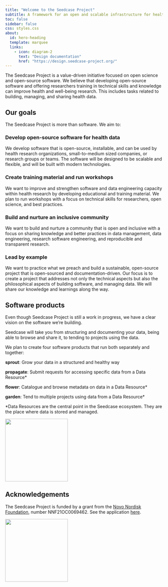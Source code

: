 ```yaml
---
title: "Welcome to the Seedcase Project"
subtitle: A framework for an open and scalable infrastructure for health data
toc: false
sidebar: false
css: styles.css
about:
  id: hero-heading
  template: marquee
  links: 
    - icon: diagram-2
      text: "Design documentation"
      href: "https://design.seedcase-project.org/"
---
```


:::{#hero-heading}

The Seedcase Project is a value-driven initiative focused on open science and open-source software. We believe that developing open-source software and offering researchers training in technical skills and knowledge can improve health and well-being research. This includes tasks related to building, managing, and sharing health data.

:::

## Our goals 

The Seedcase Project is more than software. We aim to:

:::{.grid .wider-grid}
:::{.g-col-6 .g-col-md-3 .landing-page-card}
 
### Develop open-source software for health data

We develop software that is open-source, installable, and can be used by health research organizations, small-to-medium sized companies, or research groups or teams. The software will be designed to be scalable and flexible, and will be built with modern technologies.

::: 
:::{.g-col-6 .g-col-md-3 .landing-page-card}

### Create training material and run workshops

We want to improve and strengthen software and data engineering capacity within health research by developing educational and training material. We plan to run workshops with a focus on technical skills for researchers, open science, and best practices.

:::
:::{.g-col-6 .g-col-md-3 .landing-page-card}

### Build and nurture an inclusive community

We want to build and nurture a community that is open and inclusive with a focus on sharing knowledge and better practices in data management, data engineering, research software engineering, and reproducible and transparent research.

:::
:::{.g-col-6 .g-col-md-3 .landing-page-card}

### Lead by example

We want to practice what we preach and build a sustainable, open-source project that is open-sourced and documentation-driven. Our focus is to create a project that addresses not only the technical aspects but also the philosophical aspects of building software, and managing data. We will share our knowledge and learnings along the way.

:::
:::


<!-- TODO: List overview of purposes/principles here? -->

:::{.landing-page-banner}
:::{.landing-page-banner-content}

## Software products

:::{.grid}
:::{.g-col-8} 

Even though Seedcase Project is still a work in progress, we have a clear vision on the software we’re building. 

Seedcase will take you from structuring and documenting your data, being able to browse and share it, to tending to projects using the data.

We plan to create four software products that run both separately and together: 

**sprout**: Grow your data in a structured and healthy way

**propagate**: Submit requests for accessing specific data from a Data Resource*

**flower**: Catalogue and browse metadata on data in a Data Resource*

**garden**: Tend to multiple projects using data from a Data Resource*

*Data Resources are the central point in the Seedcase ecosystem. They are the place where data is stored and managed.

:::
:::{.g-col-4}

![](_extensions/seedcase-project/seedcase-theme/logos/software-product-logos.svg){fig-alt="The logos of the Seedcase software products." fig-align="right" width="200px"}

:::
:::
:::
:::

## Acknowledgements {#acknowledgements}

The Seedcase Project is funded by a grant from the [Novo Nordisk Foundation](https://novonordiskfonden.dk/en/), number NNF21OC0069462. See the application [here](https://seedcase-project.org/about/history/nnf-application).


![](_extensions/seedcase-project/seedcase-theme/logos/nnf-logo.png){fig-alt="The Novo Nordisk Foundation logo" width="200px"}

